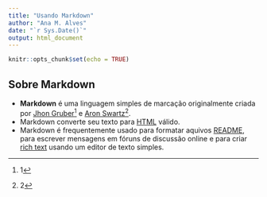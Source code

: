```yaml
---
title: "Usando Markdown"
author: "Ana M. Alves"
date: "`r Sys.Date()`"
output: html_document
---
```


```r
knitr::opts_chunk$set(echo = TRUE)
```

## Sobre Markdown

- **Markdown** é uma linguagem simples de marcação originalmente criada por [Jhon Gruber^[1]](https://pt.wikipedia.org/w/index.php?title=John_Gruber&action=edit&redlink=1) e [Aron Swartz^[2]](https://pt.wikipedia.org/wiki/Aaron_Swartz).
- Markdown converte seu texto para [HTML](https://pt.wikipedia.org/wiki/HTML) válido.
- Markdown é frequentemente usado para formatar aquivos [README](https://pt.wikipedia.org/wiki/Readme), para escrever mensagens em fóruns de discussão
online e para criar [rich text](https://pt.wikipedia.org/wiki/Rich_Text_Format) usando um editor de texto simples.
